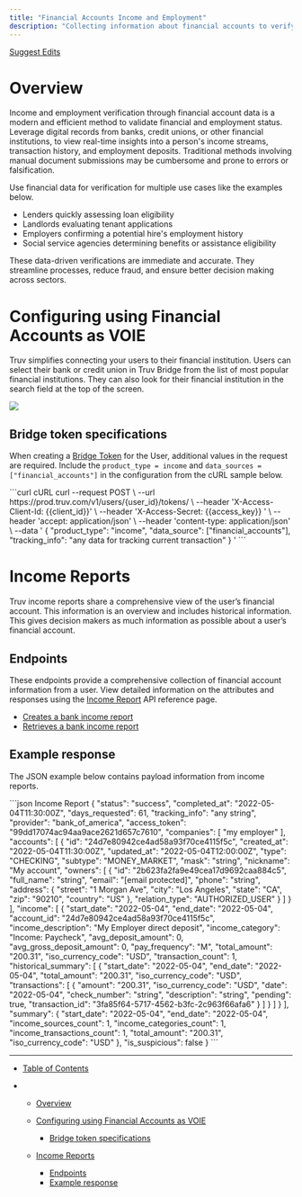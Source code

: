 ```yaml
---
title: "Financial Accounts Income and Employment"
description: "Collecting information about financial accounts to verify income and employment."
---
```


[Suggest Edits](/edit/voie-using-financial-accounts)

# Overview

Income and employment verification through financial account data is a modern and efficient method to validate financial and employment status. Leverage digital records from banks, credit unions, or other financial institutions, to view real-time insights into a person's income streams, transaction history, and employment deposits. Traditional methods involving manual document submissions may be cumbersome and prone to errors or falsification.

Use financial data for verification for multiple use cases like the examples below.

* Lenders quickly assessing loan eligibility
* Landlords evaluating tenant applications
* Employers confirming a potential hire's employment history
* Social service agencies determining benefits or assistance eligibility

These data-driven verifications are immediate and accurate. They streamline processes, reduce fraud, and ensure better decision making across sectors.

# Configuring using Financial Accounts as VOIE

Truv simplifies connecting your users to their financial institution. Users can select their bank or credit union in Truv Bridge from the list of most popular financial institutions. They can also look for their financial institution in the search field at the top of the screen.

![](/images/docs/f3f6d89-109.png)

## Bridge token specifications

When creating a [Bridge Token](/reference/bridge-token) for the User, additional values in the request are required. Include the `product_type = income` and `data_sources = ["financial_accounts"]` in the configuration from the cURL sample below.

<CodeGroup>
  ```curl cURL
  curl --request POST \
       --url https://prod.truv.com/v1/users/{user_id}/tokens/ \
       --header 'X-Access-Client-Id: {{client_id}}' \
       --header 'X-Access-Secret: {{access_key}}	' \
       --header 'accept: application/json' \
       --header 'content-type: application/json' \
       --data '
  {
       "product_type": "income",
       "data_source": ["financial_accounts"],
       "tracking_info": "any data for tracking current transaction"
  }
  '
  ```
</CodeGroup>

# Income Reports

Truv income reports share a comprehensive view of the user’s financial account. This information is an overview and includes historical information. This gives decision makers as much information as possible about a user’s financial account.

## Endpoints

These endpoints provide a comprehensive collection of financial account information from a user. View detailed information on the attributes and responses using the [Income Report](/reference/income-report) API reference page.

* [Creates a bank income report](/reference/bank-income-report-create)
* [Retrieves a bank income report](/reference/bank-income-report-retrieve)

## Example response

The JSON example below contains payload information from income reports.

<CodeGroup>
  ```json Income Report
  {
    "status": "success",
    "completed_at": "2022-05-04T11:30:00Z",
    "days_requested": 61,
    "tracking_info": "any string",
    "provider": "bank_of_america",
    "access_token": "99dd17074ac94aa9ace2621d657c7610",
    "companies": [
      "my employer"
    ],
    "accounts": [
      {
        "id": "24d7e80942ce4ad58a93f70ce4115f5c",
        "created_at": "2022-05-04T11:30:00Z",
        "updated_at": "2022-05-04T12:00:00Z",
        "type": "CHECKING",
        "subtype": "MONEY_MARKET",
        "mask": "string",
        "nickname": "My account",
        "owners": [
          {
            "id": "2b623fa2fa9e49cea17d9692caa884c5",
            "full_name": "string",
            "email": "[email protected]",
            "phone": "string",
            "address": {
              "street": "1 Morgan Ave",
              "city": "Los Angeles",
              "state": "CA",
              "zip": "90210",
              "country": "US"
            },
            "relation_type": "AUTHORIZED_USER"
          }
        ]
      }
    ],
    "income": [
      {
        "start_date": "2022-05-04",
        "end_date": "2022-05-04",
        "account_id": "24d7e80942ce4ad58a93f70ce4115f5c",
        "income_description": "My Employer direct deposit",
        "income_category": "Income: Paycheck",
        "avg_deposit_amount": 0,
        "avg_gross_deposit_amount": 0,
        "pay_frequency": "M",
        "total_amount": "200.31",
        "iso_currency_code": "USD",
        "transaction_count": 1,
        "historical_summary": [
          {
            "start_date": "2022-05-04",
            "end_date": "2022-05-04",
            "total_amount": "200.31",
            "iso_currency_code": "USD",
            "transactions": [
              {
                "amount": "200.31",
                "iso_currency_code": "USD",
                "date": "2022-05-04",
                "check_number": "string",
                "description": "string",
                "pending": true,
                "transaction_id": "3fa85f64-5717-4562-b3fc-2c963f66afa6"
              }
            ]
          }
        ]
      }
    ],
    "summary": {
      "start_date": "2022-05-04",
      "end_date": "2022-05-04",
      "income_sources_count": 1,
      "income_categories_count": 1,
      "income_transactions_count": 1,
      "total_amount": "200.31",
      "iso_currency_code": "USD"
    },
    "is_suspicious": false
  }
  ```
</CodeGroup>

***

* [Table of Contents](#)

* * [Overview](#overview)

  * [Configuring using Financial Accounts as VOIE](#configuring-using-financial-accounts-as-voie)
    * [Bridge token specifications](#bridge-token-specifications)

  * [Income Reports](#income-reports)

    * [Endpoints](#endpoints)
    * [Example response](#example-response)
